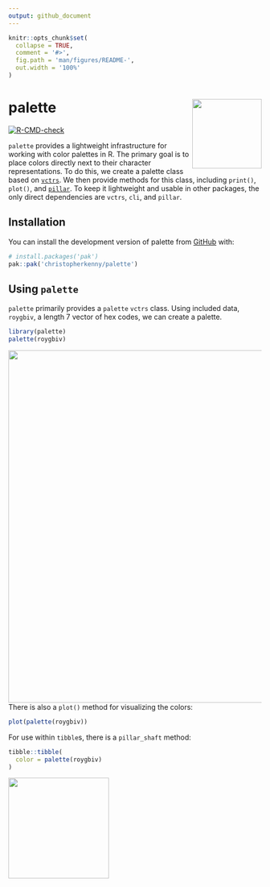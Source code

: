 ```yaml
---
output: github_document
---
```


<!-- README.md is generated from README.Rmd. Please edit that file -->

```r
knitr::opts_chunk$set(
  collapse = TRUE,
  comment = '#>',
  fig.path = 'man/figures/README-',
  out.width = '100%'
)
```

# palette <img src="man/figures/logo.png" align="right" height="138" alt="" />

<!-- badges: start -->
[![R-CMD-check](https://github.com/christopherkenny/palette/actions/workflows/R-CMD-check.yaml/badge.svg)](https://github.com/christopherkenny/palette/actions/workflows/R-CMD-check.yaml)
<!-- badges: end -->

`palette` provides a lightweight infrastructure for working with color palettes in R.
The primary goal is to place colors directly next to their character representations.
To do this, we create a palette class based on [`vctrs`](https://vctrs.r-lib.org/index.html).
We then provide methods for this class, including `print()`, `plot()`, and [`pillar`](https://pillar.r-lib.org/). 
To keep it lightweight and usable in other packages, the only direct dependencies are `vctrs`, `cli`, and `pillar`.

## Installation

You can install the development version of palette from [GitHub](https://github.com/) with:

``` r
# install.packages('pak')
pak::pak('christopherkenny/palette')
```

## Using `palette`

`palette` primarily provides a `palette` `vctrs` class.
Using included data, `roygbiv`, a length 7 vector of hex codes, we can create a palette.

```r
library(palette)
palette(roygbiv)
```
<div align = "center">
<img src = "man/figures/README-print.png" width = "700px" align = "left">
</div>

<br><br>
<br><br>

There is also a `plot()` method for visualizing the colors:

```r
plot(palette(roygbiv))
```

For use within `tibble`s, there is a `pillar_shaft` method:

```r
tibble::tibble(
  color = palette(roygbiv)
)
```

<div align = "center">
<img src = "man/figures/README-pillar.png" width = "200px" align = "left">
</div>
